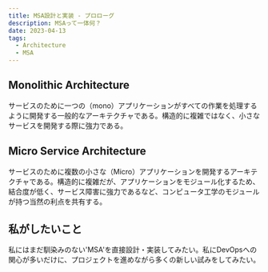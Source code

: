```yaml
---
title: MSA設計と実装 - プロローグ
description: MSAって一体何？
date: 2023-04-13
tags:
  - Architecture
  - MSA
---
```


## Monolithic Architecture
サービスのために一つの（mono）アプリケーションがすべての作業を処理するように開発する一般的なアーキテクチャである。構造的に複雑ではなく、小さなサービスを開発する際に強力である。

## Micro Service Architecture
サービスのために複数の小さな（Micro）アプリケーションを開発するアーキテクチャである。構造的に複雑だが、アプリケーションをモジュール化するため、結合度が低く、サービス障害に強力であるなど、コンピュータ工学のモジュールが持つ当然の利点を共有する。

## 私がしたいこと
私にはまだ馴染みのない'MSA'を直接設計・実装してみたい。私にDevOpsへの関心が多いだけに、プロジェクトを進めながら多くの新しい試みをしてみたい。
